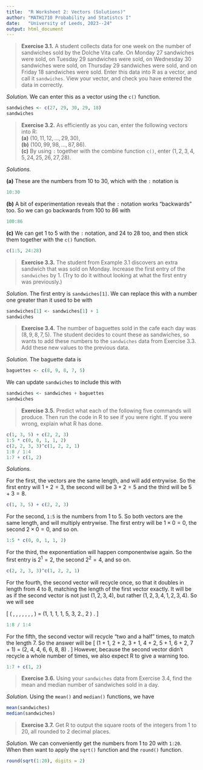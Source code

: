 ```yaml
---
title:  "R Worksheet 2: Vectors (Solutions)"
author: "MATH1710 Probability and Statistcs I"
date:   "University of Leeds, 2023--24"
output: html_document
---
```


> **Exercise 3.1.** A student collects data for one week on the number of sandwiches sold by the Dolche Vita cafe. On Monday 27 sandwiches were sold, on Tuesday 29 sandwiches were sold, on Wednesday 30 sandwiches were sold, on Thursday 29 sandwiches were sold, and on Friday 18 sandwiches were sold. Enter this data into R as a vector, and call it `sandwiches`. View your vector, and check you have entered the data in correctly.

*Solution.* We can enter this as a vector using the `c()` function.

```r
sandwiches <- c(27, 29, 30, 29, 18)
sandwiches
```

> **Exercise 3.2.** As efficiently as you can, enter the following vectors into R:\
> **(a)** $(10, 11, 12, \dots, 29, 30)$,\
> **(b)** $(100, 99, 98, \dots, 87, 86)$.\
> **(c)** By using `:` together with the combine function `c()`, enter $(1, 2, 3, 4, 5, 24, 25, 26, 27, 28)$.

*Solutions.*

**(a)** These are the numbers from 10 to 30, which with the `:` notation is

```r
10:30
```

**(b)** A bit of experimentation reveals that the `:` notation works "backwards" too. So we can go backwards from 100 to 86 with

```r
100:86
```

**(c)** We can get 1 to 5 with the `:` notation, and 24 to 28 too, and then stick them together with the `c()` function.

```r
c(1:5, 24:28)
```

> **Exercise 3.3.** The student from Example 3.1 discovers an extra sandwich that was sold on Monday. Increase the first entry of the `sandwiches` by 1. (Try to do it without looking at what the first entry was previously.)

*Solution.* The first entry is `sandwiches[1]`. We can replace this with a number one greater than it used to be with

```r
sandwiches[1] <- sandwiches[1] + 1
sandwiches
```


> **Exercise 3.4.** The number of baguettes sold in the cafe each day was $(8, 9, 8, 7, 5)$. The student decides to count these as sandwiches, so wants to add these numbers to the `sandwiches` data from Exercise 3.3. Add these new values to the previous data.

*Solution.* The baguette data is

```r
baguettes <- c(8, 9, 8, 7, 5)
```

We can update `sandwiches` to include this with

```r
sandwiches <- sandwiches + baguettes
sandwiches
```

> **Exercise 3.5.** Predict what each of the following five commands will produce. Then run the code in R to see if you were right. If you were wrong, explain what R has done.

```r
c(1, 3, 5) + c(2, 2, 3)
1:5 * c(0, 0, 1, 1, 2)
c(2, 2, 3, 3)^c(1, 2, 2, 1)
1:8 / 1:4
1:7 + c(1, 2)
```

*Solutions.*

For the first, the vectors are the same length, and will add entrywise. So the first entry will $1 + 2 = 3$, the second will be $3 + 2 = 5$ and the third will be $5 + 3 = 8$.

```r
c(1, 3, 5) + c(2, 2, 3)
```

For the second, `1:5` is the numbers from 1 to 5. So both vectors are the same length, and will multiply entrywise. The first entry will be $1 \times 0 = 0$, the second $2 \times 0 = 0$, and so on.

```r
1:5 * c(0, 0, 1, 1, 2)
```

For the third, the exponentiation will happen componentwise again. So the first entry is $2^1 = 2$, the second $2^2 = 4$, and so on.

```r
c(2, 2, 3, 3)^c(1, 2, 2, 1)
```

For the fourth, the second vector will recycle once, so that it doubles in length from 4 to 8, matching the length of the first vector exactly. It will be as if the second vector is not just $(1,2,3,4)$, but rather $(1,2,3,4,1,2,3,4)$. So we will see

\[ \left( \frac{1}{1}, \frac{2}{2}, \frac{3}{3}, \frac{4}{4},
     \frac{5}{1}, \frac{6}{2}, \frac{7}{3}, \frac{8}{4} \right)
     = (1, 1, 1, 1, 5, 3, 2.\overline{3}, 2 ) . \]

```r
1:8 / 1:4
```

For the fifth, the second vector will recycle "two and a half" times, to match the length 7. So the answer will be
\[ (1 + 1, 2 + 2, 3 + 1, 4 + 2, 5 + 1, 6 + 2, 7 + 1)
     = (2, 4, 4, 6, 6, 8, 8) . \]
However, because the second vector didn't recycle a whole number of times, we also expect R to give a warning too.

```r
1:7 + c(1, 2)
```

> **Exercise 3.6.** Using your `sandwiches` data from Exercise 3.4, find the mean and median number of sandwiches sold in a day.

*Solution.* Using the `mean()` and `median()` functions, we have

```r
mean(sandwiches)
median(sandwiches)
```

> **Exercise 3.7.** Get R to output the square roots of the integers from 1 to 20, all rounded to 2 decimal places.

*Solution.* We can conveniently get the numbers from 1 to 20 with `1:20`. When then want to apply the `sqrt()` function and the `round()` function.

```r
round(sqrt(1:20), digits = 2)
```
